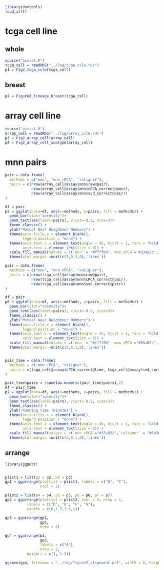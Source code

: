 ```r
library(devtools)
load_all()
```

# tcga cell line
## whole
```r
source("assist.R")
tcga_cell = readRDS("../log/tcga_ccle.rds")
p1 = Fig2_tcga_ccle(tcga_cell) 
```

## breast
```r
p2 = Figure2_lineage_breast(tcga_cell)
```


# array cell line
```r
source("assist.R")
array_cell = readRDS("../log/array_ccle.rds")
p3 = Fig2_array_cell(array_cell)
p4 = Fig2_array_cell_subtype(array_cell)
```

# mnn pairs
```r
pair = data.frame(
  methods = c("mnn", "mnn_cPCA", "raligner"),
  pairs = c(nrow(array_cell@assay$mnn$raw@pair), 
            nrow(array_cell@assay$mnn$cPCA_correct@pair), 
            nrow(array_cell@assay$mnn$svd_correct@pair))
)

df = pair
p5 = ggplot(data=df, aes(x=methods, y=pairs, fill = methods)) +
  geom_bar(stat="identity")+
  geom_text(aes(label=pairs), vjust=-0.2, size=3)+
  theme_classic() +
  ylab("Mutual Near Neighbour Numbers") +
  theme(axis.title.x = element_blank(),
        legend.position = "none") +
  theme(axis.text.x = element_text(angle = 45, hjust = 1, face = "bold"),
        axis.text = element_text(size = 8)) +
  scale_fill_manual(values = c(`mnn` = "#ff7f00",`mnn_cPCA`="#33a02c",`raligner` = "#6a3d9a"))+
  theme(plot.margin =unit(c(3,0,1,0),'lines'))

pair = data.frame(
  methods = c("mnn", "mnn_cPCA", "raligner"),
  pairs = c(nrow(tcga_cell@assay$mnn$raw@pair), 
            nrow(tcga_cell@assay$mnn$cPCA_correct@pair), 
            nrow(tcga_cell@assay$mnn$svd_correct@pair))
)

df = pair
p6 = ggplot(data=df, aes(x=methods, y=pairs, fill = methods)) +
  geom_bar(stat="identity")+
  geom_text(aes(label=pairs), vjust=-0.2, size=3)+
  theme_classic() +
  ylab("Mutual Near Neighbour Numbers") +
  theme(axis.title.x = element_blank(),
        legend.position = "none") +
  theme(axis.text.x = element_text(angle = 45, hjust = 1, face = "bold"),
        axis.text = element_text(size = 8)) +
  scale_fill_manual(values = c(`mnn` = "#ff7f00",`mnn_cPCA`="#33a02c",`raligner` = "#6a3d9a"))+
  theme(plot.margin =unit(c(3,0,1,0),'lines'))


pair_time = data.frame(
  methods = c("mnn_cPCA", "raligner"),
  pairs = c(tcga_cell@assay$cPCA_correct@time, tcga_cell@assay$svd_correct@time)
)

pair_time$pairs = round(as.numeric(pair_time$pairs),2)
df = pair_time
p7 = ggplot(data=df, aes(x=methods, y=pairs, fill = methods)) +
  geom_bar(stat="identity")+
  geom_text(aes(label=pairs), vjust=-0.2, size=3)+
  theme_classic() +
  ylab("Running time (minute)") +
  theme(axis.title.x = element_blank(),
        legend.position = "none") +
  theme(axis.text.x = element_text(angle = 45, hjust = 1, face = "bold"),
        axis.text = element_text(size = 8)) +
  scale_fill_manual(values = c(`mnn_cPCA`="#33a02c",`raligner` = "#6a3d9a")) +
  theme(plot.margin =unit(c(3,0,1,0),'lines'))

```


## arrange
```r
library(ggpubr)


plist1 = list(p2 = p2, p3 = p3)
gp1 = ggarrange(plotlist = plist1, labels = c("B", "C"),
                ncol = 2)

plist2 = list(p4 = p4, p5 = p5, p6 = p6, p7 = p7)
gp2 = ggarrange(plotlist = plist2, ncol = 4, nrow = 1, 
          labels = c("D", "E", "F", "G"),
          widths = c(6,1.5,1.5,1))

gp3 = ggarrange(gp1,
                gp2,
                nrow = 2)

gp4 = ggarrange(p1,
                gp3,
                labels = c("A"),
                nrow = 2,
          heights = c(1, 1.5))

ggsave(gp4, filename = "../log/figure2_alignment.pdf", width = 8, height = 12)
```

